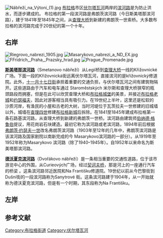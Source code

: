 [[Image:Nábřeží_na_Výtoni_(1).jpg|thumb]]
[[布拉格|布拉格]]市区[[伏尔塔瓦河|伏尔塔瓦河]]两岸的[[滨河路|滨河路]]是为防止洪水，而逐步建成的。<!-- 河滨地区的重建造成了河流附近原始居民点中世纪城市建筑的， -->布拉格的第一段滨河路是弗朗茨滨河路（今日斯美塔那滨河路），建于1841年至1845年之间，从[[查理大桥|查理大桥]]到新建的弗朗茨一世索桥。大多数布拉格的滨河路完成于20世纪的第一个十年。

== 右岸 ==
[[Image:Riegrovo_nabrezi_1905.jpg|thumb]]
[[Image:Masarykovo_nabrezi_a_ND_EX.jpg|thumb]]
[[Image:FFridrich,_Praha,_Prazsky_hrad.jpg|thumb]]
[[Image:Prague_Promenade.jpg|thumb]]

<!-- 从Jarov 经过Závist 和Komořany 到Modřanům 构成伏尔塔瓦河的右岸，ale relativně přírodní charakter, podél řeky vede [[Trať_210|železniční trať od Vraného]], v části úseku i cyklostezka. V úseku Vrané – Jarov – Zbraslav byla pravobřežní silnička vybudována občany Vraného v [[Akce_Z|akci Z]] v letech 1962–1969. V úseku od Modřan do [[Braník|Braník]]u nese pobřežní cyklostezka název '''[[Vltavanů|Vltavanů]]''', v dalším úseku k [[Podolí_(Praha)|Podolí]] '''[[Pobřežní_cesta|Pobřežní cesta]]''' (od roku 1938). Železniční a tramvajová trať jsou využity ve funkci protipovodňových zdí či valů. '''[[Modřanská|Modřanská]]''' ulice vede sice v Braníku a Podolí souběžně s řekou, ale oddělena pásem s průmyslovými i rekreačními objekty. --> 

<!-- '''[[Podolské_nábřeží|Podolské nábřeží]]''' oficiálně začíná na 德沃夏克滨河路 a vede kolem [[Veslařský_ostrov|Veslařského ostrova]] k [[Vyšehradský_tunel|Vyšehradskému tunelu]]. Je páteří dopravy v oblasti a jezdí po něm tramvaje. 
* Úsek od Dvorců k Podolské ulici nese tento název nepřetržitě od roku 1935, kdy tato nová komunikace nahradila původní hlavní dopravní tah Podolskou ulicí. 
* Část nábřeží od tunelu k Podolské ulici se v letech 1904–1906 jmenovala ''Vyšehradské nábřeží'', od roku 1906 ''Libušino nábřeží'', od roku 1924 (spojené s úsekem severně od tunelu) ''Rašínovo nábřeží'', od roku 1941 ''nábřeží Karla Lažnovského'', od roku 1945 opět ''Rašínovo nábřeží'' v letech 1951–1990 byla část jižně od tunelu oddělena jako ''nábřeží Karla Marxe'' a roku 1990 tento úsek připojen k Podolskému nábřeží. --> 

<!-- '''[[Rašínovo_nábřeží|Rašínovo nábřeží]]''' pokračuje za tunelem přes [[Výtoň_(Praha)|Výtoň]], kde jej nadchází [[železniční_most_(Praha)|železniční most]], přes [[Palackého_náměstí|Palackého náměstí]], kde z něj odbočuje [[Palackého_most|Palackého most]], až na [[Jiráskovo_náměstí_(Praha)|Jiráskovo náměstí]], do nějž ústí [[Jiráskův_most|Jiráskův most]]. Po většině délky je samotná nábřežní komunikace doplněna ještě [[náplavka|náplavkou]], po níž je značena [[cyklistická_trasa|cyklistická trasa]] a některá místa slouží též jako [[přístaviště|přístaviště]]. Nábřeží je zde také dopravní tepnou s provozem tramvají a nábřeží i náplavka slouží jako vycházková promenáda. 
* Úsek od vyšehradské skály k Palackého náměstí byl ve zvýšené nábřeží přebudován začátkem 20. století, předtím vedla podskalská nábřežní cesta zhruba v linii dnešní Podskalské a Gorazdovy ulice. Po vybudování nábřeží a po dokončení [[Vyšehradský_tunel|vyšehradského tunelu]] v roce 1905 byl tento úsek připojen k ''Vyšehradskému nábřeží'' (jeho podolská část však byla roku 1906 přejmenována na Libušino nábřeží). Od roku 1919 se jmenoval ''Podskalské nábřeží''. Od roku 1924 bylo Podskalské i Libušino nábřeží opět spojeno a pojmenováno jako ''Rašínovo nábřeží'' (úsek severně od Palackého náměstí se tou dobou jmenoval stále ''Palackého nábřeží''), v letech 1941–1945 byly oba tyto úseky přejmenovány na ''nábřeží Karla Lažnovského'' a po válce zpět na ''Rašínovo nábřeží''. V roce 1951 byl úsek severně od tunelu přejmenován na ''nábřeží Bedřicha Engelse'', přitom k němu bylo připojeno dosavadní Palackého nábřeží, v roce 1990 pak bylo celé Engelsovo nábřeží přejmenováno na ''Rašínovo nábřeží''. --> 
<!-- * Úsek od Palackého náměstí k Jiráskovu náměstí byl v nábřeží přebudován v 70. letech 19. století. Od roku 1876 se jmenoval ''Palackého nábřeží'', od roku 1940 byl součástí ''Vltavského nábřeží'', které bylo roku 1942 přejmenováno na ''Reinhard Heydrich Ufer''. Roku 1945 byl tomuto úseku vrácen původní název ''Palackého nábřeží''. V roce 1951 byl tento úsek spojen s úsekem jižně od Palackého náměstí a společně byly pojmenovány jako ''nábřeží Bedřicha Engelse'', v roce 1990 pak bylo celé Engelsovo nábřeží přejmenováno na ''Rašínovo nábřeží''. --> 

<!-- '''[[Masarykovo_nábřeží|Masarykovo nábřeží]]''' je název úseku z Jiráskova náměstí kolem [[Spolek_výtvarných_umělců_Mánes|Mánesa]] a [[Žofín|Žofín]]u k [[Národní_divadlo|Národnímu divadlu]], k vyústění [[most_Legií|mostu Legií]]. Třebaže tento úsek nabízí pěkné výhledy na město, hustý provoz aut i tramvají a stísněnější poměry činí tento úsek méně příjemným. Do 19. století bylo toto nábřeží neregulované, působilo zde několik mlýnů a jircháři zde zpracovávali kůže. Část nábřeží podél Žofína byla dokončena roku 1903 a společně s dnešním Smetanovým nábřežím nesla název ''Františkovo nábřeží''. Od roku 1912 se tato část jmenovala ''Riegrovo nábřeží'' (s výjimkou období 1940–1942, kdy byla součástí Vltavského nábřeží, a let 1942–1945, kdy bylo celé Vltavské nábřeží přejmenováno na Reinhard Heydrich Ufer). Na roky 1945–1946 bylo toto nábřeží ještě Riegrovo, ale již od roku 1946 ''Gotwaldovo nábřeží''. V roce 1952 byla k nábřeží připojena část kolem Národního divadla, která se v letech 1886–1952 jmenovala ''Tylovo náměstí'' a v době druhé světové války ''Nábřežní ulice hořejší''. V roce 1990 bylo Gottwaldovo nábřeží přejmenováno na Masarykovo. --> 

'''[[斯美塔那滨河路|斯美塔那滨河路]]'''（Smetanovo nábřeží）从Legií桥到[[查理大桥|查理大桥]]一线的Křižovnické广场。下面一段的Křižovnická街远离伏尔塔瓦河，直接滨河的是křižovnický修道院。此外，[[十一月十七日街|十一月十七日街]]承担着重要的交通负担，与伏尔塔瓦河之间有建筑物隔开。这些道路由于汽车和电车通过 Staroměstských <!-- mlýnů --> 米尔斯和查理大桥狭窄的瓶颈路段而拥塞，但是在此可以欣赏查理大桥和[[布拉格城堡|布拉格城堡]]的美景，并接近[[布拉格老城|布拉格老城]]和[[约瑟福夫|约瑟福夫]]，因此对游客相当具有吸引力。在19世纪上半叶，这里还是松软的沙质河岸，有渔民的小屋和古老的大树，当时河堤位于瓦茨拉夫一世修建的旧城墙以外，城墙在[[查理四世|查理四世]]修建[[布拉格新城|布拉格新城]]后拆除。在1841至1845年建成布拉格第一条石路基滨河路，从查理大桥到新建的弗朗茨一世桥。滨河路由建筑师[[伯纳德·格鲁伯|伯纳德·格鲁伯]]提议，用花岗岩石块建造。最初它称为滨河路或老滨河路，1894年前后根据[[弗朗茨·约瑟夫一世|弗朗茨·约瑟夫一世]]改名弗朗茨滨河路（1903年至12年的几年中，弗朗茨滨河路是该滨河路及国家剧院以南新完成的今 Masarykovo滨河路的一部分）。从1919年至1952年称为Masarykovo 滨河路（除了1940–1945年）。自1952年以来命名为斯美塔那滨河路。

<!-- [[Image:Krizovnicky_ostrov_2.jpg|thumb]] v pohledu z Alšova nábřeží. Přírodní břeh s pokřivenými směry přibližuje atmosféru, jakou mělo celé pražské pobřeží před regulací.]]-->
<!-- '''[[Alšovo_nábřeží|Alšovo nábřeží]]''' není hlavním dopravním tahem, ale jen zastrčenou uličkou od [[Platnéřská|Platnéřské]] ulice za hotelem [[Four_Seasons|Four Seasons]] a za budovou uměleckých škol přes [[náměstí_Jana_Palacha|náměstím Jana Palacha]] kolem [[Mánesův_most|Mánesova mostu]] a kolem [[Rudolfinum|Rudolfina]] až k ulici [[Na_rejdišti|Na rejdišti]]. V minulosti sloužilo nábřeží za Rudolfinem k parkování zájezdových autobusů. Zdejší prostranství Na Rejdišti bylo pravděpodobně až do poloviny 19. století poměrně pusté, i když v blízkosti byl významný brod. Od roku 1870 se zdejšímu nábřeží říkalo ''Dolní nábřeží'' (zdejšímu přívozu se rovněž říkalo dolní, zatímco proti Kampě býval horní přívoz a horní nábřeží). Od roku 1878 neslo název ''nábřeží korunního prince Rudolfa'', od roku 1919 ''Alšovo nábřeží''. --> 

'''[[德沃夏克滨河路|德沃夏克滨河路]]'''（Dvořákovo nábřeží）是一条相当重要的交通性道路，位于该市游览中心的外围，从Curieových广场，经过[[契诃夫桥|契诃夫桥]]，那是河上的一座通行汽车的桥梁<!-- , Štefánikův桥下游路段 -->。这条滨河路邻近医院和Na Františku修道院。19世纪以前从今巴黎街到Dušní街的一段滨河路称为Sanytrové 街。这条滨河路建于1904年，从一开始就称为德沃夏克滨河路，但是有一个时期，其东段称为Na Františku。 

<!-- [[Image:Nábřeží_Ludvíka_Svobody.jpg|thumb]]
[[Image:Prague_2006-11_005.jpg|thumb]].]]
'''[[Nábřeží_Ludvíka_Svobody|Nábřeží Ludvíka Svobody]]''' je krátký úsek frekventované komunikace zpod Štefánikova mostu k [[Těšnovský_tunel|Těšnovskému tunelu]]. Za součást tohoto nábřeží lze víceméně považovat i navazující pěší a cyklistickou komunikaci a sousedící parkoviště nad Těšnovským tunelem, před budovou [[Ministerstvo_dopravy_ČR|Ministerstva dopravy ČR]] a [[České_dráhy|Českých drah]] (dříve sídlem ÚV [[Komunistická_strana_Československa|KSČ]]) a budovou [[Ministerstvo_zemědělství_ČR|Ministerstva zemědělství ČR]] až k předmostí [[Hlávkův_most|Hlávkova mostu]]. Nábřeží se nachází severně od bývalé osady [[Poříč|Poříč]] či [[Poříčí|Poříčí]] a [[Petrská_čtvrť|Petrské čtvrti]]. V osadě Poříč se ve středověku soustřeďovali kupci německého původu. Na pobřeží se až do 19. století usazovali rybáři a řemeslníci, při břehu byly lázně, mlýny a soukenické rámy. Kamenné nábřeží zde bylo vybudováno v roce [[1919|1919]]. Vybudováno bylo jako ''Petrské nábřeží'', od roku 1934 se jmenovalo ''Švehlovo nábřeží'', od roku 1948 ''První čs. kyjevské brigády'', od roku 1961 ''Kyjevské brigády'', od roku 1968 ''nábřeží Ludvíka Svobody''. Pobřežní doprava z nejvýchodnější části nábřeží byla od roku 1980 svedena do tunelu, který se od roku 1984 jmenuje [[Těšnovský_tunel|Těšnovský tunel]], plocha před tehdejším ÚV KSČ a dnešním ministerstvem byla změněna na parkoviště, na kraji nábřeží zůstal promenádní chodník. --> 

<!-- '''[[Rohanské_nábřeží|Rohanské nábřeží]]''' vede od [[Hlávkův_most|Hlávkova mostu]] a nikdy nebylo nábřežím v pravém smyslu slova: jde o širokou silniční komunikaci vedenou po trase zasypaného ramene Vltavy, které v minulosti oddělovalo [[Rohanský_ostrov|Rohanský ostrov]] od pevniny [[Karlín|Karlín]]a a plnilo roli průplavu. Poprvé pojmenována byla tato komunikace v roce [[1991|1991]], kdy vedla asi do úrovně ulice U nádražní lávky, v roce [[1994|1994]] byla prodloužena do úrovně [[Šaldova|Šaldovy]] ulice. 
30. října 2007 byla komunikace prodloužena až k ulici Za Invalidovnou, je vybavena dvěma páry jízdních pruhů pro automobily, párem jízdních pruhů pro cyklisty odlišených červenou barvou povrchu, chodníky o šířce 3 metry a zeleným pásem se stromořadím.<ref>[http://www.ikarlin.cz/clanek.php?novy-usek-pobrezni-ulice-otevren Nový úsek Pobřežní ulice otevřen], ikarlin.cz, 2. 11. 2007, Lukáš Čeřovský</ref> <ref>[http://www.praha8.cz/files/=3787/168955mhmp.pdf Rozhodnutí - stavební povolení , Sokolovská - Za Invalidovnou, Rohanské nábřeží - Šaldova]{{Dead link|date=2019年4月 |bot=InternetArchiveBot |fix-attempted=yes }}, MČ Praha 8, 28. 7. 2006</ref> <ref name=rohan2>[http://magistrat.praha-mesto.cz/74709_Rohanske-nabrezi-nova-a-kapacitnejsi-komunikace Rohanské nábřeží – nová a kapacitnější komunikace], tisková zpráva MHMP, 30. 10. 2007</ref> <ref name=rohan>[http://www.praha8.cz/default.aspx?id=9915&ido=490&sh=-629897192 Rohanské nábřeží – nová a kapacitnější komunikace], 2. 11. 2007, web Prahy 8, z tiskové zprávy MHMP</ref> Výstavba úseku probíhala od října 2006 a stála 179 milionů Kč, z čehož 90 milionů bylo hrazeno z fondů EU, na výstavbu přispěl též stát.<ref>[https://www.praha.eu/jnp/cz/obcan/doprava/rohanske_nabrezi_pro_cyklisty.html Rohanské nábřeží pro cyklisty]{{Dead link|date=2019年4月 |bot=InternetArchiveBot |fix-attempted=yes }}, 31. 10. 2007, Oskar Exner, redakce www.praha.eu</ref> (podle tiskové zprávy MHMP stála 244,7 milionu Kč<ref name=rohan2 />). Usnesením Rady HMP č. 3 ze dne 8. ledna 2008 dostalo i toto prodloužení název Rohanské nábřeží.<ref>[https://dokumenty.praha-mesto.cz/aplikace/urdeska/Soubor.asp/ID=30278/Vyveskac.44.doc Zveřejnění informace o schválených názvech veřejných prostranství]{{Dead link|date=2019年4月 |bot=InternetArchiveBot |fix-attempted=yes }} podle usnesení RHMP z 8. 1. 2008, MHMP, odbor živnostenský a občanskoprávní</ref>
Další úsek, k ulici Voctářově, má být otevřen v červenci 2008. Náklady na tuto etapu se odhadují na 307 milionů Kč. ref name=rohan2 /> <ref name=rohan /> -->

<!-- V další části Karlína a Libně řeka, která se zde v minulosti v oblouku dělila do mnoha ramen, žádné nábřeží nemá. Od [[Libeňský_zámek|libeňského zámečku]] vede podél zbytků nejkrajnějšího ramene Vltavy cesta '''[[U_Českých_loděnic|U Českých loděnic]]''' (v této poloze byla vybudována roku 1947 jako součást Povltavské ulice, roku 1985 přejmenovaná na nynější název), k níž se pak připojuje dnešní '''[[Povltavská|Povltavská]]''' ulice. Od [[most_Barikádníků|mostu Barikádníků]] vede po pobřežní stezce s názvem '''[[Vodácká|Vodácká]]''' trasa pro cyklisty, na tu u Trojského zámku navazuje stezka, která je nejzápadnějším ocáskem Povltavské ulice. I dále k [[Podhoří_(Troja)|Podhoří]] a [[Zámky|Zámkům]] vede po břehu řeky turistická trasa a regulace řeky tu má mimoměstský charakter, místy i přirozený břeh. --> 

== 左岸 ==
<!-- Na levém břehu od [[Strnady|Strnad]] přes samotnou [[Zbraslav|Zbraslav]] tvoří hlavní nábřeží komunikaci ulice '''[[K_přehradám|K přehradám]]''' (cesta na navážce podél řeky k Davli byla postavena roku 1936, pražský úsek byl pojmenován až roku 1988). Ta se v [[Lahovice|Lahovicích]] před [[Lahovický_most|Lahovickým mostem]] přes Berounku připojuje do '''[[Strakonická|Strakonické]]'''. Přes [[Lahovičky|Lahovičky]] a [[Velká_Chuchle|Velkou Chuchli]] vede Strakonická vzdálena od Vltavy, ale od [[Malá_Chuchle|Malé Chuchle]] přes [[Zlíchov|Zlíchov]] až téměř k 铁路桥 na [[Smíchov|Smíchov]]ě je v podstatě nábřežím. Cestu ze Zbraslavi do Prahy vybudovala francouzská vojska prolomením barrandovské skály v roce [[1743|1743]] v rámci [[Pasovská_cesta|Pasovské cesty]] (nazývané později též Zbraslavská, Dobříšsko-Vimperská nebo Strakonická), do té doby byla Zbraslav spojena s Prahou cestou přes Slivenec a Velkou Chuchli. V letech 1805–1814 byla tato cesta přestavěna na silnici. Ve 20. letech (do roku 1928) zde byly na třech úsecích testovány tři různé typy betonového povrchu vozovky,根据美国和德国的技术<ref>[http://www.zbraslavhistorie.info/ost3.html Historie Zbraslavi, silnice] {{Wayback|url=http://www.zbraslavhistorie.info/ost3.html |date=20080512060250 }}, www.zbraslavhistorie.info, R. Svoboda</ref>。V dnešní kapacitní podobě vznikla pobřežní část Strakonické ulice v roce 1972, úsek od Císařské louky až k železničnímu mostu nesl až do roku 1978 jiné názvy (Přístavní, U vorového přístavu, Vladislava Vančury). Úsek v Lahovicích se v původní trase jmenoval ''Lahovská''. 

'''[[Hořejší_nábřeží|Hořejší nábřeží]]''' je název jednosměrné komunikace, která ve směru do centra města navazuje na Strakonickou ulici, podchází železniční most a vede pod [[Palackého_most|Palackého most]]. Pomístní název již od roku 1880. --> 

<!-- '''[[Janáčkovo_nábřeží|Janáčkovo nábřeží]]''' odbočuje z [[Lidická|Lidické]] ulice u Palackého mostu, přičemž se k němu kromě komunikace podél domů počítá i snížená vozovka vycházející zpod mostu, která je pokračováním Hořejšího nábřeží. Souběžně s nimi vede pak ještě blíže k řece komunikace [[Nábřežní|Nábřežní]] (tento název má od 70. let 19. století), která podchází [[Jiráskův_most|Jiráskův most]]. Janáčkovo nábřeží prochází úrovňovou křižovatkou na levém předmostí Jiráskova mostu a pokračuje kolem [[Dětský_ostrov|Dětského ostrova]] až k [[most_Legií|mostu Legií]]. Severní část nábřeží se od 80. let 19. století jmenovala ''Ferdinandovo nábřeží''. Počátkem 20. století byla k Ferdinandovu nábřeží připojena i jižní část. Rok přejmenování na ''Janáčkovo nábřeží'' publikace ''Pražský uličník'' neuvádí ani přibližně. 

'''[[Malostranské_nábřeží|Malostranské nábřeží]]''' vede od mostu Legií k [[Sovovy_mlýny|Sovovým mlýnům]] na ostrově [[Kampa|Kampa]]. Blok obytných domů kolem tohoto kamenného nábřeží postavil architekt Josef Schulz a financoval podnikatel [[Jindřich_Jechenthal|Jindřich Jechenthal]] v letech 1887–1888,<ref>[http://www.praha1.cz/cps/praha-1-malostranske-nabrezi.html Malostranské nábřeží], městská část Praha 1, uličník</ref> název dostalo nábřeží v roce 1905. [[Čertovka|Čertovka]] měla být zasypána a vysoká nábřežní regulace měla pokračovat dál přes Kampu na Kosárkovo nábřeží, jak se objevilo ještě v plánech z roku 1910, tento záměr však nebyl realizován i díky snahám Klubu Za starou Prahu.<ref name=ksp>Kateřina Bečková: [http://www.zastarouprahu.cz/kauzy/povodne/povodne1.htm Památkáři a zatopená Kampa] {{Wayback|url=http://www.zastarouprahu.cz/kauzy/povodne/povodne1.htm |date=20071024083639 }}, Věstník Klubu Za starou Prahu 3/2002</ref>  Okolí Kampy a Čertovky až k [[Mánesův_most|Mánesovu mostu]] jsou tedy nyní specifické tím, že žádnou výraznou nábřežní regulací neprošly. -->

<!-- '''[[Kosárkovo_nábřeží|Kosárkovo nábřeží]]''' je ulička, která vede od Mánesova mostu po návodní straně [[Strakova_akademie|Strakovy akademie]] k [[Občanská_plovárna|Občanské plovárně]]. Původně se zde říkalo ''U Vltavy'', od roku 1896 neslo název ''Strakovo nábřeží'', od roku 1961 ''Kosárkovo nábřeží''. --> 

<!-- [[Image:Nábřeží_Edvarda_Beneše_u_Čechova_mostu.jpg|thumb]]
[[Image:Praha,_Holešovice,_Nábřeží_kapitána_Jaroše.JPG|thumb]]
'''nábřeží pod Letnou:''' Cesta z [[Malá_Strana|Malé Strany]] do [[Bubny|Buben]] vedla pod Letnou odedávna, postupně byla přebudována a přejmenována na ''silnici pod Letnou'' (1896–1920) a pak na ''nábřeží pod Letnou'' (1920–1937), v letech 1938–1948 se jmenovalo ''Kramářovo nábřeží''. V letech 1948–1991 se nábřeží v celé délce od Malé Strany až k Bubnům jmenovalo ''nábřeží kpt. Jaroše''. V roce 1991 byla západní část nábřeží přejmenována, východní části zůstal název kpt. Jaroše. 
* '''[[Nábřeží_Edvarda_Beneše|Nábřeží Edvarda Beneše]]''' vede z malostranského [[Klárov|Klárov]]a nejprve jako ulice obklopená zástavbou, souběžně s Kosárkovým nábřežím po vnitrozemské straně Strakovy akademie, ale pak již pokračuje jako klasické nábřeží po úpatí [[Letná|Letné]], kolem [[Čechův_most|Čechova mostu]] ke [[Štefánikův_most|Štefánikovu mostu]]. Vozovka pro směr k Holešovicím se s oběma mosty kříží mimoúrovňově, podjíždí je. 
* '''[[Nábřeží_Kapitána_Jaroše|Nábřeží Kapitána Jaroše]]''' je v současné době název nábřeží jen od Štefánikova mostu na východ, vedoucí podjezdem pod [[Hlávkův_most|Hlávkovým mostem]] až k [[Negrelliho_viadukt|Negrelliho viadukt]]u. Na úseku od Hlávkova mostu k Negrelliho viaduktu byl název rozšířen v roce 1983. --> 
 
<!-- '''[[Bubenské_nábřeží|Bubenské nábřeží]]''' vede od Negrelliho viaduktu kolem [[Holešovická_tržnice|holešovické tržnice]] až k ulici Komunardů. Odtud je přerušeno až k ulici Jateční (ještě na mapě z roku 1989 jsou obě části propojeny), odkud ještě vede pod [[Libeňský_most|Libeňský most]] k [[Holešovický_přístav|Holešovickému přístavu]] (tato odříznutá část je však označena názvem nábřeží jen na některých plánech města, například v elektronické infomapě na webu města). Dnešní úprava nábřeží v okolí tržnice pochází z let 1925–1930, kdy byl upravován prostor za holešovickými jatkami, dnešní tržnicí. Předtím vedla těmito místy podél řeky ''Vltavská'' ulice. Po roce 2002 probíhaly stavební úpravy v rámci údržby a protipovodňových opatření. --> 

<!-- V oblasti přístavu a za [[Nádraží_Praha-Holešovice|holešovickým nádražím]] jsou kolem řeky průmyslové a dopravní prostory. 

'''[[Holešovické_nábřeží|Holešovické nábřeží]]''' v původní poloze vzniklo po roce 1890 úpravou přirozeného břehu Vltavy u starých Holešovic, mezi dnešním severním koncem Partyzánské ulice a jižním předmostím [[most_Barikádníků|mostu Barikádníků]]. Staré Holešovice však byly zbourány v roce [[1978|1978]] v rámci výstavby [[Holešovická_přeložka|Holešovické přeložky]] a [[Nádraží_Praha-Holešovice|nádraží]] a [[Nádraží_Holešovice_(stanice_metra_v_Praze)|stanice metra]] a nábřeží fakticky zaniklo a změnilo se v neveřejný prostor překladišť a deponií. Název zůstal pouze komunikaci, která východním směrem navazuje na ohyb ulice Za elektrárnou u podjezdu pod [[Holešovická_přeložka|Holešovickou přeložkou]] a která pokračovala pod tramvajovým mostem směrem k severnímu konci Partyzánské. Dnes však z větší části není tato ulice přístupná a na některých plánech Prahy již není vůbec Holešovické nábřeží vyznačeno. --> 

<!-- Po bubenečském břehu Vltavy na okraji Stromovky vede komunikace '''[[Za_elektrárnou|Za elektrárnou]]''' (pojmenovaná roku 1957). U severozápadní části [[Císařský_ostrov|Císařského ostrova]] nevede po vltavském břehu žádná nábřežní komunikace, dokud se k řece nepříblíží '''[[Podbabská|Podbabská]]''' ulice se souběžnou železniční tratí do Děčína. Od ústí [[Šárecký_potok|Šáreckého potoka]] až k hranici Prahy nese pobřežní komunikace název '''[[Roztocká|Roztocká]]'''. Od 17. století se zdejší komunikace nazývala ''[[Velvarská_silnice|Velvarská silnice]]'', od 19. století Podbabská, v roce 1928 dostala název oficiálně. Roztocká ulice dostala název v roce 1931. -->

<!-- == Související články ==
{{commonscat|Embankments in Prague}}
* [[Protipovodňová_ochrana_Prahy|Protipovodňová ochrana Prahy]]
* [[Říční_navigace|Říční navigace]]
* [[Nábřeží|Nábřeží]] -->

<!-- == Zdroje, reference, literatura ==
* několik tištěných plánů Prahy a elektronická infomapa na webu hl. m. Prahy
* M. Laštovka, V. Ledvinka a kol.: ''Pražský uličník'', 2 díly, Libri, ISBN 80-85983-23-0, 1997–1998
*[http://www.zbraslavhistorie.info/doprava.php historie Zbraslavi doprava silnice] www.zbraslavhistorie.info, R. Svoboda -->

== 参考文献 ==
<references/>

[[Category:布拉格街道|Category:布拉格街道]]
[[Category:伏尔塔瓦河|Category:伏尔塔瓦河]]